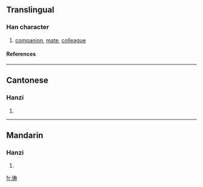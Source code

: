 {{see|儔}}

==Translingual==
===Han character===
{{Han char|rn=9|rad=人|as=07|sn=9|four=|canj=人手大戈 (OQKI)}}
# [[companion]], [[mate]], [[colleague]]
====References====
{{Han ref|kx=0106.041|hdz=10156.090|uh=4FE6|ud=20454}}
----
==Cantonese==
===Hanzi===
{{yue-hanzi|jyut=|y=chau4}}
# {{defn|Cantonese}}
----
==Mandarin==
===Hanzi===
{{cmn-hanzi|tra=儔|pin=[[chóu]] ([[chou2]])|wg=ch'ou<sup>2</sup>}}
# {{defn|Mandarin}}

[[fr:俦]]